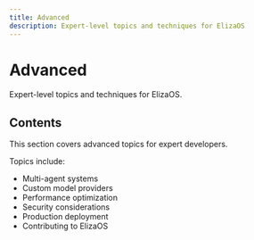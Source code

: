 ```yaml
---
title: Advanced
description: Expert-level topics and techniques for ElizaOS
---
```


# Advanced

Expert-level topics and techniques for ElizaOS.

## Contents

This section covers advanced topics for expert developers.

Topics include:

- Multi-agent systems
- Custom model providers
- Performance optimization
- Security considerations
- Production deployment
- Contributing to ElizaOS
